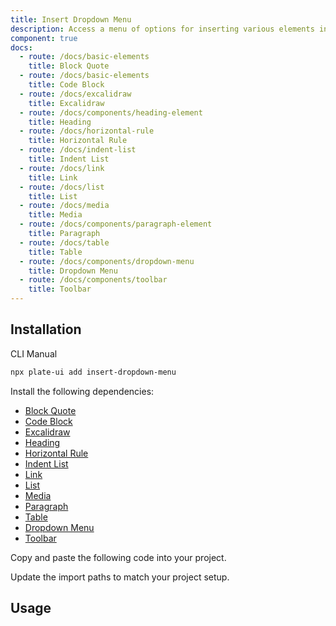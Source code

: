 ```yaml
---
title: Insert Dropdown Menu
description: Access a menu of options for inserting various elements into your content.
component: true
docs:
  - route: /docs/basic-elements
    title: Block Quote
  - route: /docs/basic-elements
    title: Code Block
  - route: /docs/excalidraw
    title: Excalidraw
  - route: /docs/components/heading-element
    title: Heading
  - route: /docs/horizontal-rule
    title: Horizontal Rule
  - route: /docs/indent-list
    title: Indent List
  - route: /docs/link
    title: Link
  - route: /docs/list
    title: List
  - route: /docs/media
    title: Media
  - route: /docs/components/paragraph-element
    title: Paragraph
  - route: /docs/table
    title: Table
  - route: /docs/components/dropdown-menu
    title: Dropdown Menu
  - route: /docs/components/toolbar
    title: Toolbar
---
```


<ComponentPreview name="playground-demo" id="basicnodes" />

## Installation

<Tabs defaultValue="cli">

<TabsList>
<TabsTrigger value="cli">CLI</TabsTrigger>
<TabsTrigger value="manual">Manual</TabsTrigger>
</TabsList>
<TabsContent value="cli">

```bash
npx plate-ui add insert-dropdown-menu
```

</TabsContent>

<TabsContent value="manual">

<Steps>

<Step>

Install the following dependencies:

- [Block Quote](/docs/basic-elements)
- [Code Block](/docs/basic-elements)
- [Excalidraw](/docs/excalidraw)
- [Heading](/docs/heading)
- [Horizontal Rule](/docs/horizontal-rule)
- [Indent List](/docs/indent-list)
- [Link](/docs/link)
- [List](/docs/list)
- [Media](/docs/media)
- [Paragraph](/docs/paragraph)
- [Table](/docs/table)
- [Dropdown Menu](/docs/components/dropdown-menu)
- [Toolbar](/docs/components/toolbar)

</Step>

<Step>

Copy and paste the following code into your project.

</Step>

<ComponentSource name="insert-dropdown-menu" />

<Step>

Update the import paths to match your project setup.

</Step>

</Steps>

</TabsContent>

</Tabs>

## Usage

<ComponentSource name="fixed-toolbar-buttons" />
